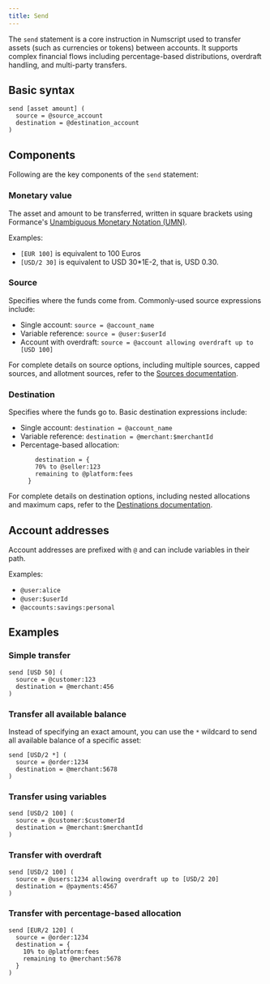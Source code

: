 ```yaml
---
title: Send
---
```


The `send` statement is a core instruction in Numscript used to transfer assets (such as currencies or tokens) between accounts. It supports complex financial flows including percentage-based distributions, overdraft handling, and multi-party transfers.

## Basic syntax

```numscript
send [asset amount] (
  source = @source_account
  destination = @destination_account
)
```

## Components 

Following are the key components of the `send` statement:

### Monetary value

The asset and amount to be transferred, written in square brackets using Formance's [Unambiguous Monetary Notation (UMN)](../../stack/unambiguous-monetary-notation.md).

Examples:
- `[EUR 100]` is equivalent to 100 Euros
- `[USD/2 30]` is equivalent to USD 30*1E-2, that is, USD 0.30.

### Source

Specifies where the funds come from. Commonly-used source expressions include:

- Single account: `source = @account_name`
- Variable reference: `source = @user:$userId`
- Account with overdraft: `source = @account allowing overdraft up to [USD 100]`

For complete details on source options, including multiple sources, capped sources, and allotment sources, refer to the [Sources  documentation](sources.mdx).

### Destination

Specifies where the funds go to. Basic destination expressions include:

- Single account: `destination = @account_name`
- Variable reference: `destination = @merchant:$merchantId`
- Percentage-based allocation:
  ```numscript
      destination = {
      70% to @seller:123
      remaining to @platform:fees
    }
  ```


For complete details on destination options, including nested allocations and maximum caps, refer to the [Destinations documentation](destinations.mdx).

## Account addresses

Account addresses are prefixed with `@` and can include variables in their path.

Examples:
- `@user:alice`
- `@user:$userId`
- `@accounts:savings:personal`

## Examples

### Simple transfer

```numscript
send [USD 50] (
  source = @customer:123
  destination = @merchant:456
)
```

### Transfer all available balance

Instead of specifying an exact amount, you can use the `*` wildcard to send all available balance of a specific asset:

```numscript
send [USD/2 *] (
  source = @order:1234
  destination = @merchant:5678
)
```

### Transfer using variables

```numscript
send [USD/2 100] (
  source = @customer:$customerId
  destination = @merchant:$merchantId
)
```

### Transfer with overdraft

```numscript
send [USD/2 100] (
  source = @users:1234 allowing overdraft up to [USD/2 20]
  destination = @payments:4567
)
```

### Transfer with percentage-based allocation

```numscript
send [EUR/2 120] (
  source = @order:1234
  destination = {
    10% to @platform:fees
    remaining to @merchant:5678
  }
)
```